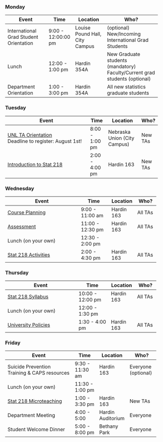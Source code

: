 ::: {.callout-tip .column-page}
### Monday

+----------------------------------------+--------------------+--------------------------------+-----------------------------------------------------+
| Event                                  | Time               | Location                       | Who?                                                |
+========================================+====================+================================+=====================================================+
| International Grad Student Orientation | 9:00 - 12:00:00 pm | Louise Pound Hall, City Campus | (optional) New/Incoming International Grad Students |
+----------------------------------------+--------------------+--------------------------------+-----------------------------------------------------+
| Lunch                                  | 12:00 - 1:00 pm    | Hardin 354A                    | New Graduate students (mandatory)\                  |
|                                        |                    |                                | Faculty/Current grad students (optional)            |
+----------------------------------------+--------------------+--------------------------------+-----------------------------------------------------+
| Department Orientation                 | 1:00 - 3:00 pm     | Hardin 354A                    | All new statistics graduate students                |
+----------------------------------------+--------------------+--------------------------------+-----------------------------------------------------+
:::

::: {.callout-tip .column-page}
### Tuesday

+------------------------------------------------------------------------------+----------------+------------------------------+----------+
| Event                                                                        | Time           | Location                     | Who?     |
+==============================================================================+================+==============================+==========+
| [UNL TA Orientation](https://events.unl.edu/gradstudies/2022/08/16/165120/)\ | 8:00 - 1:00 pm | Nebraska Union (City Campus) | New TAs  |
| Deadline to register: August 1st!                                            |                |                              |          |
+------------------------------------------------------------------------------+----------------+------------------------------+----------+
| [Introduction to Stat 218](01-introduction.qmd)                              | 2:00 - 4:00 pm | Hardin 163                   | New TAs  |
+------------------------------------------------------------------------------+----------------+------------------------------+----------+
:::

::: {.callout-tip .column-page}
### Wednesday

+-------------------------------------------+------------------+------------+------------+
| Event                                     | Time             | Location   | Who?       |
+===========================================+==================+============+============+
| [Course Planning](02-course-planning.qmd) | 9:00 - 11:00 am  | Hardin 163 | All TAs    |
+-------------------------------------------+------------------+------------+------------+
| [Assessment](03-assessment.qmd)           | 11:00 - 12:30 pm | Hardin 163 | All TAs    |
+-------------------------------------------+------------------+------------+------------+
| Lunch (on your own)                       | 12:30 - 2:00 pm  |            |            |
+-------------------------------------------+------------------+------------+------------+
| [Stat 218 Activities](06-activities.qmd)  | 2:00 - 4:30 pm   | Hardin 163 | All TAs    |
+-------------------------------------------+------------------+------------+------------+
:::

::: {.callout-tip .column-page}
### Thursday

+----------------------------------------+------------------+------------+------------+
| Event                                  | Time             | Location   | Who?       |
+========================================+==================+============+============+
| [Stat 218 Syllabus](04-syllabus.qmd)   | 10:00 - 12:00 pm | Hardin 163 | All TAs    |
+----------------------------------------+------------------+------------+------------+
| Lunch (on your own)                    | 12:00 - 1:30 pm  |            |            |
+----------------------------------------+------------------+------------+------------+
| [University Policies](05-policies.qmd) | 1:30 - 4:00 pm   | Hardin 163 | All TAs    |
+----------------------------------------+------------------+------------+------------+
:::

::: {.callout-tip .column-page}
### Friday

+------------------------------------------------+-----------------+-------------------+---------------------+
| Event                                          | Time            | Location          | Who?                |
+================================================+=================+===================+=====================+
| Suicide Prevention Training & CAPS resources   | 9:30 - 11:30 am | Hardin 163        | Everyone (optional) |
+------------------------------------------------+-----------------+-------------------+---------------------+
| Lunch (on your own)                            | 11:30 - 1:00 pm |                   |                     |
+------------------------------------------------+-----------------+-------------------+---------------------+
| [Stat 218 Microteaching](07-microteaching.qmd) | 1:00 - 3:30 pm  | Hardin 163        | New TAs             |
+------------------------------------------------+-----------------+-------------------+---------------------+
| Department Meeting                             | 4:00 - 5:00     | Hardin Auditorium | Everyone            |
+------------------------------------------------+-----------------+-------------------+---------------------+
| Student Welcome Dinner                         | 5:00 - 8:00 pm  | Bethany Park      | Everyone            |
+------------------------------------------------+-----------------+-------------------+---------------------+
:::
